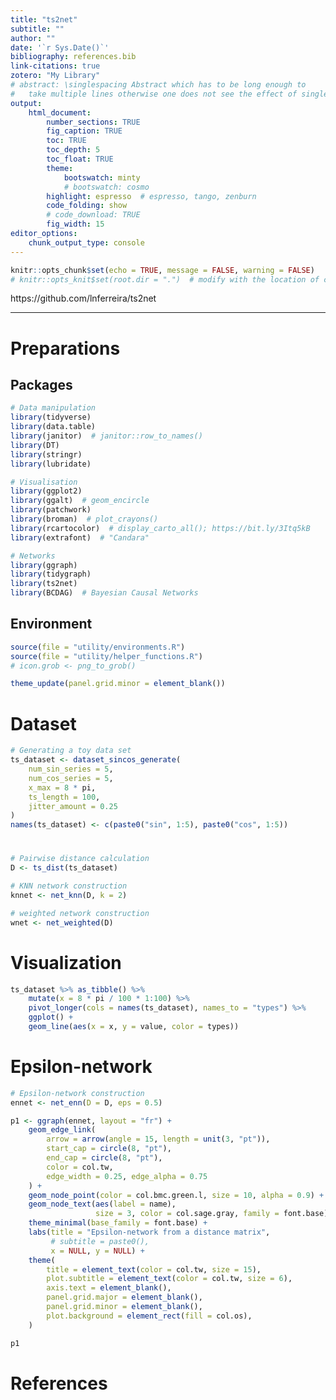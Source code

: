 ```yaml
---
title: "ts2net"
subtitle: ""
author: ""
date: '`r Sys.Date()`'
bibliography: references.bib
link-citations: true
zotero: "My Library"
# abstract: \singlespacing Abstract which has to be long enough to 
#   take multiple lines otherwise one does not see the effect of single-spacing.
output: 
    html_document:
        number_sections: TRUE
        fig_caption: TRUE
        toc: TRUE
        toc_depth: 5
        toc_float: TRUE
        theme:
            bootswatch: minty
            # bootswatch: cosmo
        highlight: espresso  # espresso, tango, zenburn
        code_folding: show
        # code_download: TRUE
        fig_width: 15
editor_options: 
    chunk_output_type: console
---
```


```r
knitr::opts_chunk$set(echo = TRUE, message = FALSE, warning = FALSE)
# knitr::opts_knit$set(root.dir = ".")  # modify with the location of code
```

https://github.com/lnferreira/ts2net

***

# Preparations {.tabset .tabset-fade .tabset-pills}
## Packages
```r
# Data manipulation
library(tidyverse)
library(data.table)
library(janitor)  # janitor::row_to_names()
library(DT)
library(stringr)
library(lubridate)

# Visualisation
library(ggplot2)
library(ggalt)  # geom_encircle
library(patchwork)
library(broman)  # plot_crayons()
library(rcartocolor)  # display_carto_all(); https://bit.ly/3Itq5kB
library(extrafont)  # "Candara"

# Networks
library(ggraph)
library(tidygraph)
library(ts2net)
library(BCDAG)  # Bayesian Causal Networks
```

## Environment
```r
source(file = "utility/environments.R")
source(file = "utility/helper_functions.R")
# icon.grob <- png_to_grob()

theme_update(panel.grid.minor = element_blank())
```


# Dataset {.tabset .tabset-fade .tabset-pills}
```r
# Generating a toy data set
ts_dataset <- dataset_sincos_generate(
    num_sin_series = 5, 
    num_cos_series = 5, 
    x_max = 8 * pi, 
    ts_length = 100, 
    jitter_amount = 0.25
)
names(ts_dataset) <- c(paste0("sin", 1:5), paste0("cos", 1:5))
```

#

```r
# Pairwise distance calculation
D <- ts_dist(ts_dataset) 

# KNN network construction
knnet <- net_knn(D, k = 2)

# weighted network construction
wnet <- net_weighted(D)
```

# Visualization
```r
ts_dataset %>% as_tibble() %>% 
    mutate(x = 8 * pi / 100 * 1:100) %>% 
    pivot_longer(cols = names(ts_dataset), names_to = "types") %>% 
    ggplot() + 
    geom_line(aes(x = x, y = value, color = types))
```

# Epsilon-network
```r
# Epsilon-network construction
ennet <- net_enn(D = D, eps = 0.5)
```

```r
p1 <- ggraph(ennet, layout = "fr") + 
    geom_edge_link(
        arrow = arrow(angle = 15, length = unit(3, "pt")), 
        start_cap = circle(8, "pt"), 
        end_cap = circle(8, "pt"), 
        color = col.tw, 
        edge_width = 0.25, edge_alpha = 0.75
    ) + 
    geom_node_point(color = col.bmc.green.l, size = 10, alpha = 0.9) + 
    geom_node_text(aes(label = name), 
                   size = 3, color = col.sage.gray, family = font.base) +
    theme_minimal(base_family = font.base) + 
    labs(title = "Epsilon-network from a distance matrix", 
         # subtitle = paste0(), 
         x = NULL, y = NULL) + 
    theme(
        title = element_text(color = col.tw, size = 15), 
        plot.subtitle = element_text(color = col.tw, size = 6), 
        axis.text = element_blank(),
        panel.grid.major = element_blank(), 
        panel.grid.minor = element_blank(), 
        plot.background = element_rect(fill = col.os), 
    )

p1
```



# References


